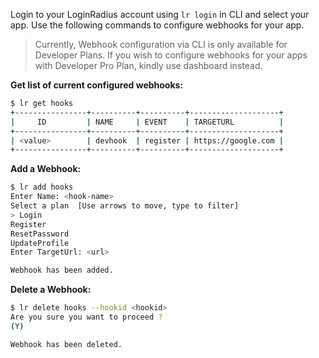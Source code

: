 Login to your LoginRadius account using `lr login` in CLI and select your app. Use the following commands to configure webhooks for your app.

> Currently, Webhook configuration via CLI is only available for Developer Plans. If you wish to configure webhooks for your apps with Developer Pro Plan, kindly use dashboard instead.   

**Get list of current configured webhooks:**

```sh
$ lr get hooks
+----------------+----------+----------+--------------------+
|     ID         | NAME     | EVENT    | TARGETURL          |
+----------------+----------+----------+--------------------+
| <value>        | devhook  | register | https://google.com |
+----------------+----------+----------+--------------------+
```

**Add a Webhook:**
```sh
$ lr add hooks
Enter Name: <hook-name>
Select a plan  [Use arrows to move, type to filter]
> Login
Register
ResetPassword
UpdateProfile
Enter TargetUrl: <url>

Webhook has been added.
```

**Delete a Webhook:**
```sh
$ lr delete hooks --hookid <hookid>
Are you sure you want to proceed ?
(Y)

Webhook has been deleted.
```